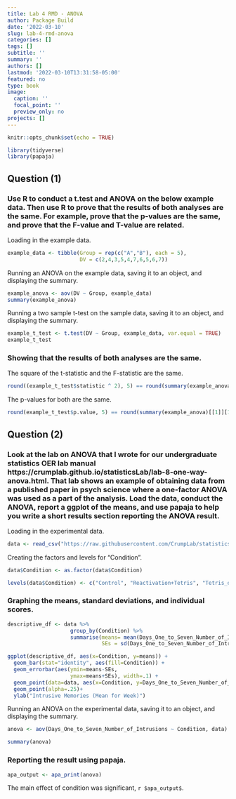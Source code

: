 ```yaml
---
title: Lab 4 RMD - ANOVA
author: Package Build
date: '2022-03-10'
slug: lab-4-rmd-anova
categories: []
tags: []
subtitle: ''
summary: ''
authors: []
lastmod: '2022-03-10T13:31:58-05:00'
featured: no
type: book
image:
  caption: ''
  focal_point: ''
  preview_only: no
projects: []
---
```


```r
knitr::opts_chunk$set(echo = TRUE)
```

```r
library(tidyverse)
library(papaja)
```

## Question (1) 

### Use R to conduct a t.test and ANOVA on the below example data. Then use R to prove that the results of both analyses are the same. For example, prove that the p-values are the same, and prove that the F-value and T-value are related.

Loading in the example data.

```r
example_data <- tibble(Group = rep(c("A","B"), each = 5),
                       DV = c(2,4,3,5,4,7,6,5,6,7))
```

Running an ANOVA on the example data, saving it to an object, and displaying the summary.

```r
example_anova <- aov(DV ~ Group, example_data)
summary(example_anova)
```

Running a two sample t-test on the sample data, saving it to an object, and displaying the summary.

```r
example_t_test <- t.test(DV ~ Group, example_data, var.equal = TRUE)
example_t_test
```

### Showing that the results of both analyses are the same.

The square of the t-statistic and the F-statistic are the same.

```r
round((example_t_test$statistic ^ 2), 5) == round(summary(example_anova)[[1]][1, 4], 5)
```

The p-values for both are the same.

```r
round(example_t_test$p.value, 5) == round(summary(example_anova)[[1]][1, 5], 5)
```

## Question (2)

### Look at the lab on ANOVA that I wrote for our undergraduate statistics OER lab manual https://crumplab.github.io/statisticsLab/lab-8-one-way-anova.html. That lab shows an example of obtaining data from a published paper in psych science where a one-factor ANOVA was used as a part of the analysis. Load the data, conduct the ANOVA, report a ggplot of the means, and use papaja to help you write a short results section reporting the ANOVA result.

Loading in the experimental data.

```r
data <- read_csv("https://raw.githubusercontent.com/CrumpLab/statisticsLab/master/data/Jamesetal2015Experiment2.csv")

```

Creating the factors and levels for "Condition".

```r
data$Condition <- as.factor(data$Condition)

levels(data$Condition) <- c("Control", "Reactivation+Tetris", "Tetris_only", "Reactivation_only")

```

### Graphing the means, standard deviations, and individual scores.

```r
descriptive_df <- data %>% 
                    group_by(Condition) %>% 
                    summarise(means= mean(Days_One_to_Seven_Number_of_Intrusions),
                              SEs = sd(Days_One_to_Seven_Number_of_Intrusions)/sqrt(length(Days_One_to_Seven_Number_of_Intrusions)))

ggplot(descriptive_df, aes(x=Condition, y=means)) + 
  geom_bar(stat="identity", aes(fill=Condition)) + 
  geom_errorbar(aes(ymin=means-SEs,               
                    ymax=means+SEs), width=.1) +
  geom_point(data=data, aes(x=Condition, y=Days_One_to_Seven_Number_of_Intrusions), alpha=.5)+
  geom_point(alpha=.25)+
  ylab("Intrusive Memories (Mean for Week)")
```

Running an ANOVA on the experimental data, saving it to an object, and displaying the summary.

```r
anova <- aov(Days_One_to_Seven_Number_of_Intrusions ~ Condition, data)

summary(anova)
```

### Reporting the result using papaja.

```r
apa_output <- apa_print(anova)
```

The main effect of condition was significant, `r $apa_output$`. 
